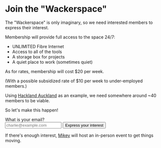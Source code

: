 # Join the "Wackerspace"

The "Wackerspace" is only imaginary, so we need interested members to express their interest.

Membership will provide full access to the space 24/7:

- UNLIMITED Fibre Internet
- Access to all of the tools
- A storage box for projects
- A quiet place to work (sometimes quiet)

As for rates, membership will cost $20 per week.

(With a possible subsidized rate of $10 per week to under-employed members.)

Using [Hackland Auckland](https://hackland.nz) as an example, we need somewhere around ~40 members to be viable.

So let's make this happen!

<form
  action="https://buttondown.com/api/emails/embed-subscribe/wackerspace"
  method="post"
  target="popupwindow"
  onsubmit="window.open('https://buttondown.com/wackerspace', 'popupwindow')"
  className="embeddable-buttondown-form mt-5"
>
  <label className="form-control w-full max-w-xs">
    <div className="label">
      <span className="label-text">What is your email?</span>
    </div>
    <input type="email" name="email" id="bd-email" placeholder="charlie@example.com" className="input input-bordered w-full max-w-xs" />
  </label>

  <input type="submit" value="Express your interest" className="btn btn-primary ml-1 mt-5" />
</form>

If there's enough interest, [Mikey](https://mikey.nz) will host an in-person event to get things moving.

